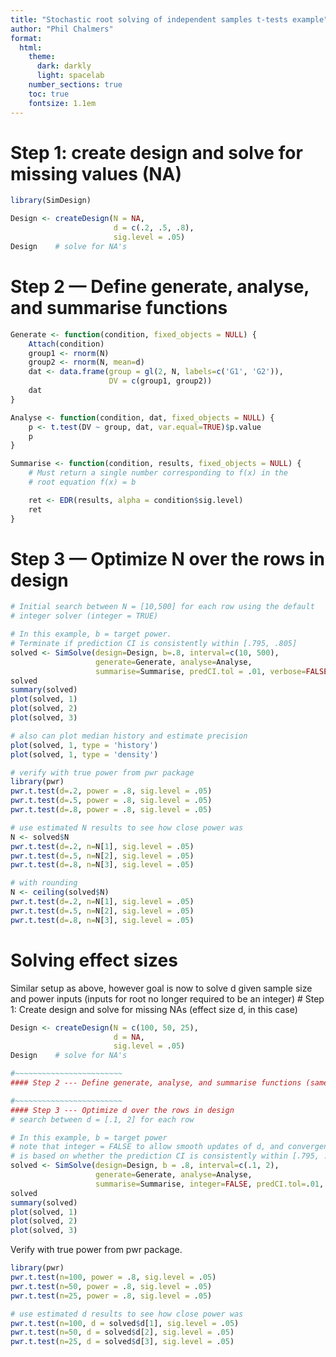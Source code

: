 ```yaml
---
title: "Stochastic root solving of independent samples t-tests example"
author: "Phil Chalmers"
format:
  html:
    theme:
      dark: darkly
      light: spacelab
    number_sections: true
    toc: true
    fontsize: 1.1em
---
```


# Step 1: create design and solve for missing values (NA)

```r
library(SimDesign)

Design <- createDesign(N = NA,
					   d = c(.2, .5, .8),
					   sig.level = .05)
Design    # solve for NA's
```

# Step 2 --- Define generate, analyse, and summarise functions

```r
Generate <- function(condition, fixed_objects = NULL) {
	Attach(condition)
	group1 <- rnorm(N)
	group2 <- rnorm(N, mean=d)
	dat <- data.frame(group = gl(2, N, labels=c('G1', 'G2')),
					  DV = c(group1, group2))
	dat
}

Analyse <- function(condition, dat, fixed_objects = NULL) {
	p <- t.test(DV ~ group, dat, var.equal=TRUE)$p.value
	p
}

Summarise <- function(condition, results, fixed_objects = NULL) {
	# Must return a single number corresponding to f(x) in the
	# root equation f(x) = b

	ret <- EDR(results, alpha = condition$sig.level)
	ret
}
```

# Step 3 --- Optimize N over the rows in design

```r
# Initial search between N = [10,500] for each row using the default
# integer solver (integer = TRUE)

# In this example, b = target power.
# Terminate if prediction CI is consistently within [.795, .805]
solved <- SimSolve(design=Design, b=.8, interval=c(10, 500),
				   generate=Generate, analyse=Analyse,
				   summarise=Summarise, predCI.tol = .01, verbose=FALSE)
solved
summary(solved)
plot(solved, 1)
plot(solved, 2)
plot(solved, 3)

# also can plot median history and estimate precision
plot(solved, 1, type = 'history')
plot(solved, 1, type = 'density')

# verify with true power from pwr package
library(pwr)
pwr.t.test(d=.2, power = .8, sig.level = .05)
pwr.t.test(d=.5, power = .8, sig.level = .05)
pwr.t.test(d=.8, power = .8, sig.level = .05)

# use estimated N results to see how close power was
N <- solved$N
pwr.t.test(d=.2, n=N[1], sig.level = .05)
pwr.t.test(d=.5, n=N[2], sig.level = .05)
pwr.t.test(d=.8, n=N[3], sig.level = .05)

# with rounding
N <- ceiling(solved$N)
pwr.t.test(d=.2, n=N[1], sig.level = .05)
pwr.t.test(d=.5, n=N[2], sig.level = .05)
pwr.t.test(d=.8, n=N[3], sig.level = .05)
```

# Solving effect sizes
Similar setup as above, however goal is now to solve d given sample
size and power inputs (inputs for root no longer required to be an integer)
# Step 1: Create design and solve for missing NAs (effect size d, in this case)

```r
Design <- createDesign(N = c(100, 50, 25),
					   d = NA,
					   sig.level = .05)
Design    # solve for NA's

#~~~~~~~~~~~~~~~~~~~~~~~~
#### Step 2 --- Define generate, analyse, and summarise functions (same as above)

#~~~~~~~~~~~~~~~~~~~~~~~~
#### Step 3 --- Optimize d over the rows in design
# search between d = [.1, 2] for each row

# In this example, b = target power
# note that integer = FALSE to allow smooth updates of d, and convergence
# is based on whether the prediction CI is consistently within [.795, .805]
solved <- SimSolve(design=Design, b = .8, interval=c(.1, 2),
				   generate=Generate, analyse=Analyse,
				   summarise=Summarise, integer=FALSE, predCI.tol=.01, verbose=FALSE)
solved
summary(solved)
plot(solved, 1)
plot(solved, 2)
plot(solved, 3)
```

Verify with true power from pwr package.

```r
library(pwr)
pwr.t.test(n=100, power = .8, sig.level = .05)
pwr.t.test(n=50, power = .8, sig.level = .05)
pwr.t.test(n=25, power = .8, sig.level = .05)

# use estimated d results to see how close power was
pwr.t.test(n=100, d = solved$d[1], sig.level = .05)
pwr.t.test(n=50, d = solved$d[2], sig.level = .05)
pwr.t.test(n=25, d = solved$d[3], sig.level = .05)
```

